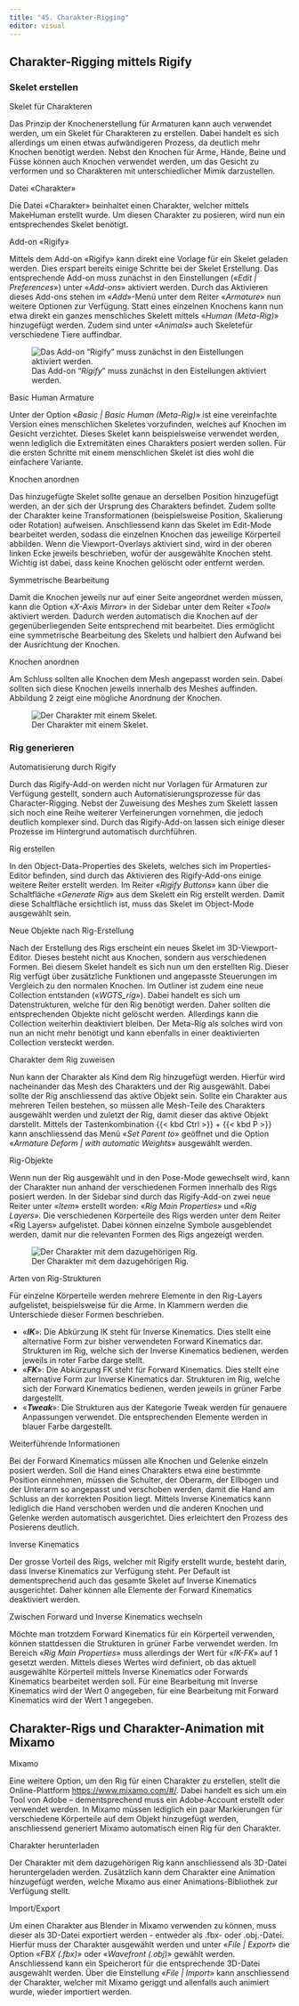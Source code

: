 ```yaml
---
title: "45. Charakter-Rigging"
editor: visual
---
```


## Charakter-Rigging mittels Rigify

### Skelet erstellen

::: column-margin
Skelet für Charakteren
:::

Das Prinzip der Knochenerstellung für Armaturen kann auch verwendet werden, um ein Skelet für Charakteren zu erstellen. Dabei handelt es sich allerdings um einen etwas aufwändigeren Prozess, da deutlich mehr Knochen benötigt werden. Nebst den Knochen für Arme, Hände, Beine und Füsse können auch Knochen verwendet werden, um das Gesicht zu verformen und so Charakteren mit unterschiedlicher Mimik darzustellen.

::: column-margin
Datei «Charakter»
:::

Die Datei «Charakter» beinhaltet einen Charakter, welcher mittels MakeHuman erstellt wurde. Um diesen Charakter zu posieren, wird nun ein entsprechendes Skelet benötigt.

::: column-margin
Add-on «Rigify»
:::

Mittels dem Add-on «Rigify» kann direkt eine Vorlage für ein Skelet geladen werden. Dies erspart bereits einige Schritte bei der Skelet Erstellung. Das entsprechende Add-on muss zunächst in den Einstellungen («*Edit \| Preferences*») unter «*Add-ons*» aktiviert werden. Durch das Aktivieren dieses Add-ons stehen im «*Add*»-Menü unter dem Reiter «*Armature*» nun weitere Optionen zur Verfügung. Statt eines einzelnen Knochens kann nun etwa direkt ein ganzes menschliches Skelett mittels «*Human (Meta-Rig)*» hinzugefügt werden. Zudem sind unter «*Animals*» auch Skeletefür verschiedene Tiere auffindbar.

![Das Add-on "*Rigify*" muss zunächst in den Eistellungen aktiviert werden.](Images/Chapter_45/.png){#fig-1_1 fig-align="left"}

::: column-margin
Basic Human Armature
:::

Unter der Option «*Basic \| Basic Human (Meta-Rig)*» ist eine vereinfachte Version eines menschlichen Skeletes vorzufinden, welches auf Knochen im Gesicht verzichtet. Dieses Skelet kann beispielsweise verwendet werden, wenn lediglich die Extremitäten eines Charakters posiert werden sollen. Für die ersten Schritte mit einem menschlichen Skelet ist dies wohl die einfachere Variante.

::: column-margin
Knochen anordnen
:::

Das hinzugefügte Skelet sollte genaue an derselben Position hinzugefügt werden, an der sich der Ursprung des Charakters befindet. Zudem sollte der Charakter keine Transformationen (beispielsweise Position, Skalierung oder Rotation) aufweisen. Anschliessend kann das Skelet im Edit-Mode bearbeitet werden, sodass die einzelnen Knochen das jeweilige Körperteil abbilden. Wenn die Viewport-Overlays aktiviert sind, wird in der oberen linken Ecke jeweils beschrieben, wofür der ausgewählte Knochen steht. Wichtig ist dabei, dass keine Knochen gelöscht oder entfernt werden.

::: column-margin
Symmetrische Bearbeitung
:::

Damit die Knochen jeweils nur auf einer Seite angeordnet werden müssen, kann die Option «*X-Axis Mirror*» in der Sidebar unter dem Reiter «*Tool*» aktiviert werden. Dadurch werden automatisch die Knochen auf der gegenüberliegenden Seite entsprechend mit bearbeitet. Dies ermöglicht eine symmetrische Bearbeitung des Skelets und halbiert den Aufwand bei der Ausrichtung der Knochen.

::: column-margin
Knochen anordnen
:::

Am Schluss sollten alle Knochen dem Mesh angepasst worden sein. Dabei sollten sich diese Knochen jeweils innerhalb des Meshes auffinden. Abbildung 2 zeigt eine mögliche Anordnung der Knochen.

![Der Charakter mit einem Skelet.](Images/Chapter_45/.png){#fig-1_2 fig-align="left"}

### Rig generieren

::: column-margin
Automatisierung durch Rigify
:::

Durch das Rigify-Add-on werden nicht nur Vorlagen für Armaturen zur Verfügung gestellt, sondern auch Automatisierungsprozesse für das Character-Rigging. Nebst der Zuweisung des Meshes zum Skelett lassen sich noch eine Reihe weiterer Verfeinerungen vornehmen, die jedoch deutlich komplexer sind. Durch das Rigify-Add-on lassen sich einige dieser Prozesse im Hintergrund automatisch durchführen.

::: column-margin
Rig erstellen
:::

In den Object-Data-Properties des Skelets, welches sich im Properties-Editor befinden, sind durch das Aktivieren des Rigify-Add-ons einige weitere Reiter erstellt werden. Im Reiter «*Rigify Buttons*» kann über die Schaltfläche «*Generate Rig*» aus dem Skelett ein Rig erstellt werden. Damit diese Schaltfläche ersichtlich ist, muss das Skelet im Object-Mode ausgewählt sein.

::: column-margin
Neue Objekte nach Rig-Erstellung
:::

Nach der Erstellung des Rigs erscheint ein neues Skelet im 3D-Viewport-Editor. Dieses besteht nicht aus Knochen, sondern aus verschiedenen Formen. Bei diesem Skelet handelt es sich nun um den erstellten Rig. Dieser Rig verfügt über zusätzliche Funktionen und angepasste Steuerungen im Vergleich zu den normalen Knochen. Im Outliner ist zudem eine neue Collection entstanden («*WGTS_rig*»). Dabei handelt es sich um Datenstrukturen, welche für den Rig benötigt werden. Daher sollten die entsprechenden Objekte nicht gelöscht werden. Allerdings kann die Collection weiterhin deaktiviert bleiben. Der Meta-Rig als solches wird von nun an nicht mehr benötigt und kann ebenfalls in einer deaktivierten Collection versteckt werden.

::: column-margin
Charakter dem Rig zuweisen
:::

Nun kann der Charakter als Kind dem Rig hinzugefügt werden. Hierfür wird nacheinander das Mesh des Charakters und der Rig ausgewählt. Dabei sollte der Rig anschliessend das aktive Objekt sein. Sollte ein Charakter aus mehreren Teilen bestehen, so müssen alle Mesh-Teile des Charakters ausgewählt werden und zuletzt der Rig, damit dieser das aktive Objekt darstellt. Mittels der Tastenkombination {{< kbd Ctrl >}} + {{< kbd P >}} kann anschliessend das Menü «*Set Parent to*» geöffnet und die Option «*Armature Deform \| with automatic Weights*» ausgewählt werden.

::: column-margin
Rig-Objekte
:::

Wenn nun der Rig ausgewählt und in den Pose-Mode gewechselt wird, kann der Charakter nun anhand der verschiedenen Formen innerhalb des Rigs posiert werden. In der Sidebar sind durch das Rigify-Add-on zwei neue Reiter unter «*Item*» erstellt worden: «*Rig Main Properties*» und «*Rig Layers*». Die verschiedenen Körperteile des Rigs werden unter dem Reiter «Rig Layers» aufgelistet. Dabei können einzelne Symbole ausgeblendet werden, damit nur die relevanten Formen des Rigs angezeigt werden.

![Der Charakter mit dem dazugehörigen Rig.](Images/Chapter_45/.png){#fig-1_3 fig-align="left"}

::: column-margin
Arten von Rig-Strukturen
:::

Für einzelne Körperteile werden mehrere Elemente in den Rig-Layers aufgelistet, beispielsweise für die Arme. In Klammern werden die Unterschiede dieser Formen beschrieben.

-   «***IK***»: Die Abkürzung IK steht für Inverse Kinematics. Dies stellt eine alternative Form zur bisher verwendeten Forward Kinematics dar. Strukturen im Rig, welche sich der Inverse Kinematics bedienen, werden jeweils in roter Farbe darge stellt.
-   «***FK***»: Die Abkürzung FK steht für Forward Kinematics. Dies stellt eine alternative Form zur Inverse Kinematics dar. Strukturen im Rig, welche sich der Forward Kinematics bedienen, werden jeweils in grüner Farbe dargestellt.
-   «***Tweak***»: Die Strukturen aus der Kategorie Tweak werden für genauere Anpassungen verwendet. Die entsprechenden Elemente werden in blauer Farbe dargestellt.

:::::: tippbox
:::: tippbox-header
::: tippbox-icon
:::

Weiterführende Informationen
::::

::: tippbox-body
Bei der Forward Kinematics müssen alle Knochen und Gelenke einzeln posiert werden. Soll die Hand eines Charakters etwa eine bestimmte Position einnehmen, müssen die Schulter, der Oberarm, der Ellbogen und der Unterarm so angepasst und verschoben werden, damit die Hand am Schluss an der korrekten Position liegt. Mittels Inverse Kinematics kann lediglich die Hand verschoben werden und die anderen Knochen und Gelenke werden automatisch ausgerichtet. Dies erleichtert den Prozess des Posierens deutlich.
:::
::::::

::: column-margin
Inverse Kinematics
:::

Der grosse Vorteil des Rigs, welcher mit Rigify erstellt wurde, besteht darin, dass Inverse Kinematics zur Verfügung steht. Per Default ist dementsprechend auch das gesamte Skelet auf Inverse Kinematics ausgerichtet. Daher können alle Elemente der Forward Kinematics deaktiviert werden.

::: column-margin
Zwischen Forward und Inverse Kinematics wechseln
:::

Möchte man trotzdem Forward Kinematics für ein Körperteil verwenden, können stattdessen die Strukturen in grüner Farbe verwendet werden. Im Bereich «*Rig Main Properties*» muss allerdings der Wert für «*IK-FK*» auf 1 gesetzt werden. Mittels dieses Wertes wird definiert, ob das aktuell ausgewählte Körperteil mittels Inverse Kinematics oder Forwards Kinematics bearbeitet werden soll. Für eine Bearbeitung mit Inverse Kinematics wird der Wert 0 angegeben, für eine Bearbeitung mit Forward Kinematics wird der Wert 1 angegeben.

## Charakter-Rigs und Charakter-Animation mit Mixamo

::: column-margin
Mixamo
:::

Eine weitere Option, um den Rig für einen Charakter zu erstellen, stellt die Online-Plattform <https://www.mixamo.com/#/>. Dabei handelt es sich um ein Tool von Adobe – dementsprechend muss ein Adobe-Account erstellt oder verwendet werden. In Mixamo müssen lediglich ein paar Markierungen für verschiedene Körperteile auf dem Objekt hinzugefügt werden, anschliessend generiert Mixamo automatisch einen Rig für den Charakter.

::: column-margin
Charakter herunterladen
:::

Der Charakter mit dem dazugehörigen Rig kann anschliessend als 3D-Datei heruntergeladen werden. Zusätzlich kann dem Charakter eine Animation hinzugefügt werden, welche Mixamo aus einer Animations-Bibliothek zur Verfügung stellt.

::: column-margin
Import/Export
:::

Um einen Charakter aus Blender in Mixamo verwenden zu können, muss dieser als 3D-Datei exportiert werden - entweder als .fbx- oder .obj.-Datei. Hierfür muss der Charakter ausgewählt werden und unter «*File \| Export*» die Option «*FBX (.fbx)*» oder «*Wavefront (.obj)*» gewählt werden. Anschliessend kann ein Speicherort für die entsprechende 3D-Datei ausgewählt werden. Über die Einstellung «*File \| Import*» kann anschliessend der Charakter, welcher mit Mixamo geriggt und allenfalls auch animiert wurde, wieder importiert werden.
